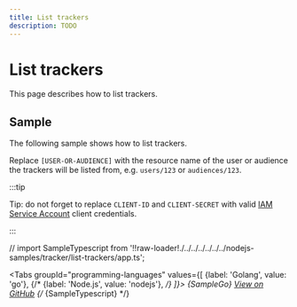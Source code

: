 ```yaml
---
title: List trackers
description: TODO
---
```


# List trackers

This page describes how to list trackers.

## Sample

The following sample shows how to list trackers.

Replace `[USER-OR-AUDIENCE]` with the resource name of the user or audience the trackers will be listed from, e.g. `users/123` or `audiences/123`.

:::tip

Tip: do not forget to replace `CLIENT-ID` and `CLIENT-SECRET` with valid [IAM Service Account](/authentication/service-accounts) client credentials.

:::

// import SampleTypescript from '!!raw-loader!./../../../../../../nodejs-samples/tracker/list-trackers/app.ts';


<Tabs
  groupId="programming-languages"
  values={[
    {label: 'Golang', value: 'go'},
    {/* {label: 'Node.js', value: 'nodejs'}, */}
  ]}>
  <TabItem value="go">
    <CodeBlock language="go">
      {SampleGo}
    </CodeBlock>
    <a href="https://github.com/animeapis/golang-samples/blob/master/tracker/list-trackers/main.go">View on GitHub</a>
  </TabItem>
  {/* <TabItem value="nodejs">
    <CodeBlock language="typescript">
      {SampleTypescript}
    </CodeBlock>
  </TabItem> */}
</Tabs>
